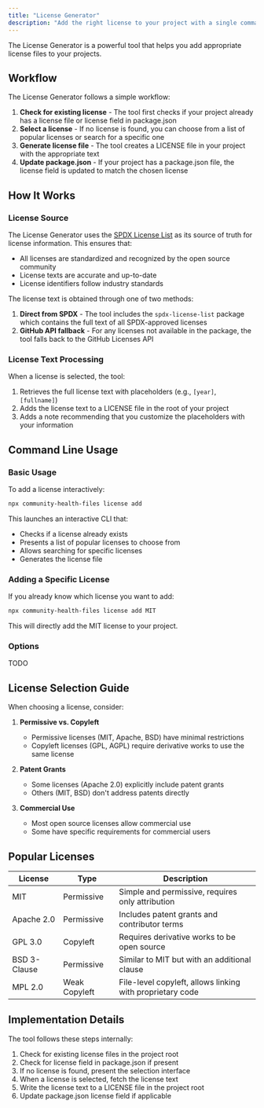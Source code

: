 ```yaml
---
title: "License Generator"
description: "Add the right license to your project with a single command"
---
```


The License Generator is a powerful tool that helps you add appropriate license files to your projects.

## Workflow

The License Generator follows a simple workflow:

1. **Check for existing license** - The tool first checks if your project already has a license file or license field in package.json
2. **Select a license** - If no license is found, you can choose from a list of popular licenses or search for a specific one
3. **Generate license file** - The tool creates a LICENSE file in your project with the appropriate text
4. **Update package.json** - If your project has a package.json file, the license field is updated to match the chosen license

## How It Works

### License Source

The License Generator uses the [SPDX License List](https://spdx.org/licenses/) as its source of truth for license information. This ensures that:

- All licenses are standardized and recognized by the open source community
- License texts are accurate and up-to-date
- License identifiers follow industry standards

The license text is obtained through one of two methods:

1. **Direct from SPDX** - The tool includes the `spdx-license-list` package which contains the full text of all SPDX-approved licenses
2. **GitHub API fallback** - For any licenses not available in the package, the tool falls back to the GitHub Licenses API

### License Text Processing

When a license is selected, the tool:

1. Retrieves the full license text with placeholders (e.g., `[year]`, `[fullname]`)
2. Adds the license text to a LICENSE file in the root of your project
3. Adds a note recommending that you customize the placeholders with your information

## Command Line Usage

### Basic Usage

To add a license interactively:

```bash
npx community-health-files license add
```

This launches an interactive CLI that:
- Checks if a license already exists
- Presents a list of popular licenses to choose from
- Allows searching for specific licenses
- Generates the license file

### Adding a Specific License

If you already know which license you want to add:

```bash
npx community-health-files license add MIT
```

This will directly add the MIT license to your project.

### Options

TODO

## License Selection Guide

When choosing a license, consider:

1. **Permissive vs. Copyleft**
   - Permissive licenses (MIT, Apache, BSD) have minimal restrictions
   - Copyleft licenses (GPL, AGPL) require derivative works to use the same license

2. **Patent Grants**
   - Some licenses (Apache 2.0) explicitly include patent grants
   - Others (MIT, BSD) don't address patents directly

3. **Commercial Use**
   - Most open source licenses allow commercial use
   - Some have specific requirements for commercial users

## Popular Licenses

| License | Type | Description |
|---------|------|-------------|
| MIT | Permissive | Simple and permissive, requires only attribution |
| Apache 2.0 | Permissive | Includes patent grants and contributor terms |
| GPL 3.0 | Copyleft | Requires derivative works to be open source |
| BSD 3-Clause | Permissive | Similar to MIT but with an additional clause |
| MPL 2.0 | Weak Copyleft | File-level copyleft, allows linking with proprietary code |

## Implementation Details

The tool follows these steps internally:

1. Check for existing license files in the project root
2. Check for license field in package.json if present
3. If no license is found, present the selection interface
4. When a license is selected, fetch the license text
5. Write the license text to a LICENSE file in the project root
6. Update package.json license field if applicable
